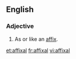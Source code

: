 ==English==

===Adjective===
{{en-adj|-}}

# As or like an [[affix]].

[[et:affixal]]
[[fr:affixal]]
[[vi:affixal]]